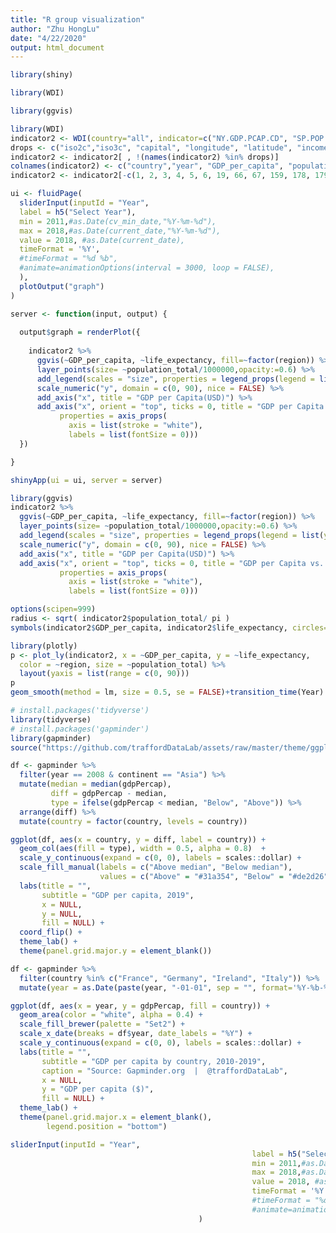 ```yaml
---
title: "R group visualization"
author: "Zhu HongLu"
date: "4/22/2020"
output: html_document
---
```

```r
library(shiny)

library(WDI)

library(ggvis)
```

```r
library(WDI)
indicator2 <- WDI(country="all", indicator=c("NY.GDP.PCAP.CD", "SP.POP.TOTL", "SP.DYN.LE00.IN"), start=2011, end=2018, extra = TRUE)
drops <- c("iso2c","iso3c", "capital", "longitude", "latitude", "income", "lending")
indicator2 <- indicator2[ , !(names(indicator2) %in% drops)]
colnames(indicator2) <- c("country","year", "GDP_per_capita", "population_total", "life_expectancy", "region")
indicator2 <- indicator2[-c(1, 2, 3, 4, 5, 6, 19, 66, 67, 159, 178, 179, 180, 181, 182, 201, 202, 203, 204, 205, 206, 207, 225, 226, 227, 228, 236, 237, 238, 239, 240, 241, 242, 243, 245, 246, 247, 248, 249, 250, 251, 252, 253, 254, 255, 256, 257, 258, 259, 260, 262, 263), ]

```

```r
ui <- fluidPage(
  sliderInput(inputId = "Year",
  label = h5("Select Year"),
  min = 2011,#as.Date(cv_min_date,"%Y-%m-%d"),
  max = 2018,#as.Date(current_date,"%Y-%m-%d"),
  value = 2018, #as.Date(current_date),
  timeFormat = '%Y',
  #timeFormat = "%d %b", 
  #animate=animationOptions(interval = 3000, loop = FALSE),
  ),
  plotOutput("graph")
)
```

```r
server <- function(input, output) {
  
  output$graph = renderPlot({
    
    indicator2 %>%
      ggvis(~GDP_per_capita, ~life_expectancy, fill=~factor(region)) %>%
      layer_points(size= ~population_total/1000000,opacity:=0.6) %>%
      add_legend(scales = "size", properties = legend_props(legend = list(y = 200))) %>%
      scale_numeric("y", domain = c(0, 90), nice = FALSE) %>%
      add_axis("x", title = "GDP per Capita(USD)") %>%
      add_axis("x", orient = "top", ticks = 0, title = "GDP per Capita vs. Life Expectancy 2019",
           properties = axis_props(
             axis = list(stroke = "white"),
             labels = list(fontSize = 0)))
  })

}


```

```r
shinyApp(ui = ui, server = server)
```

```r
library(ggvis)
indicator2 %>%
  ggvis(~GDP_per_capita, ~life_expectancy, fill=~factor(region)) %>%
  layer_points(size= ~population_total/1000000,opacity:=0.6) %>%
  add_legend(scales = "size", properties = legend_props(legend = list(y = 200))) %>%
  scale_numeric("y", domain = c(0, 90), nice = FALSE) %>%
  add_axis("x", title = "GDP per Capita(USD)") %>%
  add_axis("x", orient = "top", ticks = 0, title = "GDP per Capita vs. Life Expectancy 2019",
           properties = axis_props(
             axis = list(stroke = "white"),
             labels = list(fontSize = 0)))
```

```r
options(scipen=999)
radius <- sqrt( indicator2$population_total/ pi )
symbols(indicator2$GDP_per_capita, indicator2$life_expectancy, circles=radius, inches=0.35, fg="white", bg="red", xlab="GDP per Capita(USD)", ylab="Life Expectancy(years)", main = "GDP per Capita vs. Life Expectancy 2015", ylim = c(0, 100))

```

```r
library(plotly)
p <- plot_ly(indicator2, x = ~GDP_per_capita, y = ~life_expectancy,
  color = ~region, size = ~population_total) %>%
  layout(yaxis = list(range = c(0, 90)))
p
geom_smooth(method = lm, size = 0.5, se = FALSE)+transition_time(Year)
```

```r
# install.packages('tidyverse')
library(tidyverse)
# install.packages('gapminder')
library(gapminder)
source("https://github.com/traffordDataLab/assets/raw/master/theme/ggplot2/theme_lab.R")

df <- gapminder %>%
  filter(year == 2008 & continent == "Asia") %>%
  mutate(median = median(gdpPercap),
         diff = gdpPercap - median,
         type = ifelse(gdpPercap < median, "Below", "Above")) %>% 
  arrange(diff) %>% 
  mutate(country = factor(country, levels = country))

ggplot(df, aes(x = country, y = diff, label = country)) + 
  geom_col(aes(fill = type), width = 0.5, alpha = 0.8)  +
  scale_y_continuous(expand = c(0, 0), labels = scales::dollar) +
  scale_fill_manual(labels = c("Above median", "Below median"), 
                    values = c("Above" = "#31a354", "Below" = "#de2d26")) + 
  labs(title = "",
       subtitle = "GDP per capita, 2019",
       x = NULL,
       y = NULL,
       fill = NULL) + 
  coord_flip() +
  theme_lab() +
  theme(panel.grid.major.y = element_blank())

```

```r

df <- gapminder %>% 
  filter(country %in% c("France", "Germany", "Ireland", "Italy")) %>% 
  mutate(year = as.Date(paste(year, "-01-01", sep = "", format='%Y-%b-%d')))

ggplot(df, aes(x = year, y = gdpPercap, fill = country)) +
  geom_area(color = "white", alpha = 0.4) +
  scale_fill_brewer(palette = "Set2") +
  scale_x_date(breaks = df$year, date_labels = "%Y") +
  scale_y_continuous(expand = c(0, 0), labels = scales::dollar) +
  labs(title = "",
       subtitle = "GDP per capita by country, 2010-2019",
       caption = "Source: Gapminder.org  |  @traffordDataLab",
       x = NULL,
       y = "GDP per capita ($)",
       fill = NULL) +
  theme_lab() +
  theme(panel.grid.major.x = element_blank(),
        legend.position = "bottom")
```

```r

sliderInput(inputId = "Year",
                                                      label = h5("Select Year"),
                                                      min = 2011,#as.Date(cv_min_date,"%Y-%m-%d"),
                                                      max = 2018,#as.Date(current_date,"%Y-%m-%d"),
                                                      value = 2018, #as.Date(current_date),
                                                      timeFormat = '%Y',
                                                      #timeFormat = "%d %b", 
                                                      #animate=animationOptions(interval = 3000, loop = FALSE),
                                          )
```

